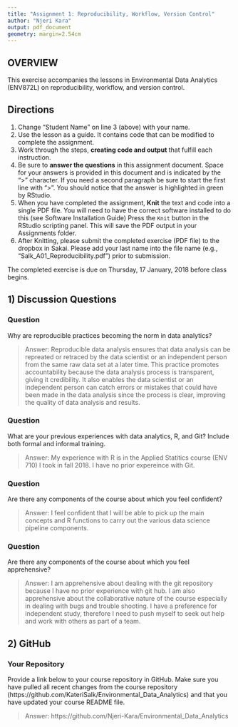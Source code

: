 ```yaml
---
title: "Assignment 1: Reproducibility, Workflow, Version Control"
author: "Njeri Kara"
output: pdf_document
geometry: margin=2.54cm
---
```


## OVERVIEW

This exercise accompanies the lessons in Environmental Data Analytics (ENV872L) on reproducibility, workflow, and version control. 

## Directions
1. Change "Student Name" on line 3 (above) with your name.
2. Use the lesson as a guide. It contains code that can be modified to complete the assignment.
3. Work through the steps, **creating code and output** that fulfill each instruction.
4. Be sure to **answer the questions** in this assignment document.
Space for your answers is provided in this document and is indicated by the ">" character.
If you need a second paragraph be sure to start the first line with ">".
You should notice that the answer is highlighted in green by RStudio. 
6. When you have completed the assignment, **Knit** the text and code into a single PDF file.
You will need to have the correct software installed to do this (see Software Installation Guide)
Press the `Knit` button in the RStudio scripting panel.
This will save the PDF output in your Assignments folder.
8. After Knitting, please submit the completed exercise (PDF file) to the dropbox in Sakai. Please add your last name into the file name (e.g., "Salk_A01_Reproducibility.pdf") prior to submission.

The completed exercise is due on Thursday, 17 January, 2018 before class begins.

## 1) Discussion Questions

### Question
Why are reproducible practices becoming the norm in data analytics?

> Answer: Reproducible data analysis ensures that data analysis can be repreated or retraced by the data scientist or an independent person from the same raw data set at a later time. This practice promotes accountability because the data analysis process is transparent, giving it credibility. 
It also enables the data scientist or an independent person can catch errors or mistakes that could have been made in the data analysis since the process is clear, improving the quality of data analysis and results.

### Question
What are your previous experiences with data analytics, R, and Git? Include both formal and informal training.

> Answer: My experience with R is in the Applied Statitics course (ENV 710) I took in fall 2018. I have no prior expereince with Git.

### Question
Are there any components of the course about which you feel confident?

> Answer: I feel confident that I will be able to pick up the main concepts and R functions to carry out the various data science pipeline components.  

### Question
Are there any components of the course about which you feel apprehensive?

> Answer: I am apprehensive about dealing with the git repository because I have no prior experience with git hub. I am also apprehensive about the collaborative nature of the course especially in dealing with bugs and trouble shooting. I have a preference for independent study, therefore I need to push myself to seek out help and work with others as part of a team.  


## 2) GitHub

### Your Repository
Provide a link below to your course repository in GitHub. Make sure you have pulled all recent changes from the course repository (https://github.com/KateriSalk/Environmental_Data_Analytics) and that you have updated your course README file. 

> Answer: https://github.com/Njeri-Kara/Environmental_Data_Analytics 



